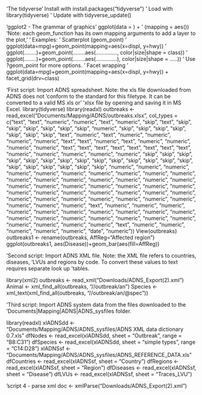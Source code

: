 'The tidyverse
' Install with install.packages("tidyverse")
' Load with library(tidyverse)
' Update with tidyverse_update()

'ggplot2 - The grammar of graphics
' ggplot(data = <DATA>) +
'    <GEOM_FUNCTION>(mapping = aes(<MAPPINGS>))
'Note: each geom_function has its own mapping arguments to add a layer to the plot, 
'
' Examples:
'  Scatterplot (geom_point)
'    ggplot(data=mpg)+geom_point(mapping=aes(x=displ, y=hwy))
'    ggplot(........)+geom_point(........aes(.............., color|size|shape = class))
'    ggplot(........)+geom_point(........aes(..............), color|size|shape = .....))
'    Use ?geom_point for more options.
'  Facet wrapping
'    ggplot(data=mpg)+geom_point(mapping=aes(x=displ, y=hwy)) + facet_grid(drv~class)

'First script: Import ADNS spreadsheet. Note: the xls file downloaded from ADNS does not 'conform to the standard for this filetype. It can be converted to a valid MS xls or ' 'xlsx file by opening and saving it in MS Excel.
library(tidyverse)
library(readxl)
outbreaks <- read_excel("Documents/Mapping/ADNS/outbreaks.xlsx", 
    col_types = c("text", "text", "numeric", 
        "numeric", "text", "numeric", "skip", 
        "text", "skip", "skip", "skip", 
        "skip", "skip", "skip", "numeric", 
        "skip", "skip", "skip", "skip", 
        "skip", "skip", "skip", "text", 
        "numeric", "text", "numeric", "numeric", 
        "numeric", "numeric", "text", "text", 
        "numeric", "text", "numeric", "numeric", 
        "numeric", "numeric", "text", "text", 
        "text", "text", "text", "text", "text", 
        "text", "numeric", "numeric", "numeric", 
        "numeric", "numeric", "skip", "skip", 
        "skip", "skip", "skip", "skip", 
        "skip", "skip", "skip", "skip", 
        "skip", "skip", "skip", "skip", 
        "skip", "skip", "skip", "skip", 
        "skip", "skip", "numeric", "numeric", 
        "numeric", "numeric", "numeric", 
        "numeric", "numeric", "numeric", 
        "numeric", "numeric", "numeric", 
        "numeric", "numeric", "numeric", 
        "numeric", "numeric", "numeric", 
        "numeric", "numeric", "numeric", 
        "numeric", "numeric", "numeric", 
        "numeric", "numeric", "numeric", 
        "numeric", "numeric", "numeric", 
        "numeric", "numeric", "numeric", 
        "numeric", "numeric", "numeric", 
        "numeric", "numeric", "numeric", 
        "numeric", "numeric", "numeric", 
        "text", "numeric", "numeric", "numeric", 
        "numeric", "numeric", "numeric", 
        "numeric", "numeric", "numeric", 
        "numeric", "numeric", "numeric", 
        "numeric", "numeric", "numeric", 
        "numeric", "numeric", "numeric", 
        "numeric", "numeric", "numeric", 
        "text", "numeric", "numeric", "numeric", 
        "numeric", "numeric", "date", "numeric"))
View(outbreaks)
outbreaks1 <- rename(outbreaks, AffReg="Affected region")
ggplot(outbreaks1, aes(Disease))+geom_bar(aes(fill=AffReg))

'Second script: Import ADNS XML file. Note: the XML file refers to countries, diseases, 'LVUs and regions by code. To convert these values to text requires separate look up 'tables.

library(xml2)
outbreaks <- read_xml("Downloads/ADNS_Export(2).xml")
Animal <- xml_find_all(outbreaks, "//outbreak/an")
Species <- xml_text(xml_find_all(outbreaks, "//outbreak/an/@spec"))

'Third script: Import ADNS system data from the files downloaded to the
'Documents|Mapping|ADNS|ADNS_sysfiles folder.

library(readxl)
xlADNSdd <- "Documents/Mapping/ADNS/ADNS_sysfiles/ADNS XML data dictionary 0.7.xls"
dfNodes <- read_excel(xlADNSdd, sheet = "Outbreak", range = "B8:C31")
dfSpecies <- read_excel(xlADNSdd, sheet = "simple types", range = "C14:D28")
xlADNSsf <- "Documents/Mapping/ADNS/ADNS_sysfiles/ADNS_REFERENCE_DATA.xls"
dfCountries <- read_excel(xlADNSsf, sheet = "Country")
dfRegions <- read_excel(xlADNSsf, sheet = "Region")
dfDiseases <- read_excel(xlADNSsf, sheet = "Disease")
dfLVUs <- read_excel(xlADNSsf, sheet = "Traces_LVU")

'script 4 - parse xml
doc <- xmlParse("Downloads/ADNS_Export(2).xml")




